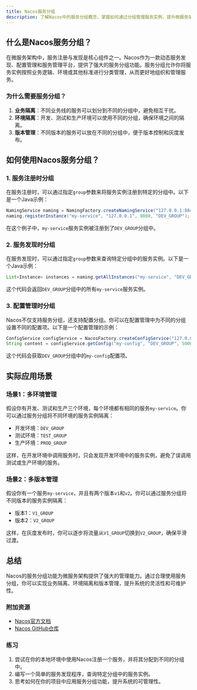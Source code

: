 ```yaml
---
title: Nacos服务分组
description: 了解Nacos中的服务分组概念，掌握如何通过分组管理服务实例，提升微服务架构的灵活性和可维护性。
---
```


## 什么是Nacos服务分组？

在微服务架构中，服务注册与发现是核心组件之一。Nacos作为一款动态服务发现、配置管理和服务管理平台，提供了强大的服务分组功能。服务分组允许你将服务实例按照业务逻辑、环境或其他标准进行分类管理，从而更好地组织和管理服务。

### 为什么需要服务分组？

1. **业务隔离**：不同业务线的服务可以划分到不同的分组中，避免相互干扰。
2. **环境隔离**：开发、测试和生产环境可以使用不同的分组，确保环境之间的隔离。
3. **版本管理**：不同版本的服务可以放在不同的分组中，便于版本控制和灰度发布。

## 如何使用Nacos服务分组？

### 1. 服务注册时分组

在服务注册时，可以通过指定`group`参数来将服务实例注册到特定的分组中。以下是一个Java示例：

```java
NamingService naming = NamingFactory.createNamingService("127.0.0.1:8848");
naming.registerInstance("my-service", "127.0.0.1", 8080, "DEV_GROUP");
```

在这个例子中，`my-service`服务实例被注册到了`DEV_GROUP`分组中。

### 2. 服务发现时分组

在服务发现时，可以通过指定`group`参数来查询特定分组中的服务实例。以下是一个Java示例：

```java
List<Instance> instances = naming.getAllInstances("my-service", "DEV_GROUP");
```

这个代码会返回`DEV_GROUP`分组中的所有`my-service`服务实例。

### 3. 配置管理时分组

Nacos不仅支持服务分组，还支持配置分组。你可以在配置管理中为不同的分组设置不同的配置项。以下是一个配置管理的示例：

```java
ConfigService configService = NacosFactory.createConfigService("127.0.0.1:8848");
String content = configService.getConfig("my-config", "DEV_GROUP", 5000);
```

这个代码会获取`DEV_GROUP`分组中的`my-config`配置项。

## 实际应用场景

### 场景1：多环境管理

假设你有开发、测试和生产三个环境，每个环境都有相同的服务`my-service`。你可以通过服务分组将不同环境的服务实例隔离：

- 开发环境：`DEV_GROUP`
- 测试环境：`TEST_GROUP`
- 生产环境：`PROD_GROUP`

这样，在开发环境中调用服务时，只会发现开发环境中的服务实例，避免了误调用测试或生产环境的服务。

### 场景2：多版本管理

假设你有一个服务`my-service`，并且有两个版本`v1`和`v2`。你可以通过服务分组将不同版本的服务实例隔离：

- 版本1：`V1_GROUP`
- 版本2：`V2_GROUP`

这样，在灰度发布时，你可以逐步将流量从`V1_GROUP`切换到`V2_GROUP`，确保平滑过渡。

## 总结

Nacos的服务分组功能为微服务架构提供了强大的管理能力。通过合理使用服务分组，你可以实现业务隔离、环境隔离和版本管理，提升系统的灵活性和可维护性。

### 附加资源

- [Nacos官方文档](https://nacos.io/zh-cn/docs/what-is-nacos.html)
- [Nacos GitHub仓库](https://github.com/alibaba/nacos)

### 练习

1. 尝试在你的本地环境中使用Nacos注册一个服务，并将其分配到不同的分组中。
2. 编写一个简单的服务发现程序，查询特定分组中的服务实例。
3. 思考如何在你的项目中应用服务分组功能，提升系统的可管理性。
